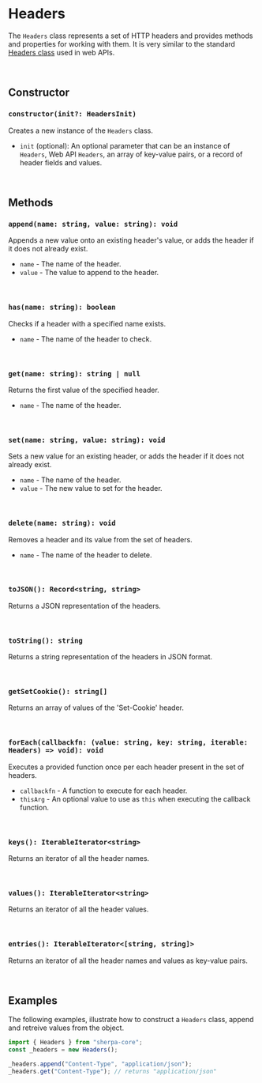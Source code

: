 # Headers

The `Headers` class represents a set of HTTP headers and provides methods and
properties for working with them. It is very similar to the standard
[Headers class](https://developer.mozilla.org/en-US/docs/Web/API/Headers)
used in web APIs.


<br/>


## Constructor

### `constructor(init?: HeadersInit)`
Creates a new instance of the `Headers` class.
 * `init` (optional): An optional parameter that can be an instance of
    `Headers`, Web API `Headers`, an array of key-value pairs, or a record of
    header fields and values.


<br/>



## Methods


### `append(name: string, value: string): void`
Appends a new value onto an existing header's value, or adds the header if it
does not already exist.
 * `name` - The name of the header.
 * `value` - The value to append to the header.


<br/>


### `has(name: string): boolean`
Checks if a header with a specified name exists.
 * `name` - The name of the header to check.


<br/>


### `get(name: string): string | null`
Returns the first value of the specified header.
 * `name` - The name of the header.


<br/>


### `set(name: string, value: string): void`
Sets a new value for an existing header, or adds the header if it does
not already exist.
 * `name` - The name of the header.
 * `value` - The new value to set for the header.


<br/>


### `delete(name: string): void`
Removes a header and its value from the set of headers.
 * `name` - The name of the header to delete.


<br/>


### `toJSON(): Record<string, string>`
Returns a JSON representation of the headers.


<br/>


### `toString(): string`
Returns a string representation of the headers in JSON format.


<br/>


### `getSetCookie(): string[]`
Returns an array of values of the 'Set-Cookie' header.


<br/>


### `forEach(callbackfn: (value: string, key: string, iterable: Headers) => void): void`
Executes a provided function once per each header present in the set of headers.
 * `callbackfn` - A function to execute for each header.
 * `thisArg` - An optional value to use as `this` when executing the callback function.


<br/>


### `keys(): IterableIterator<string>`
Returns an iterator of all the header names.


<br/>


### `values(): IterableIterator<string>`
Returns an iterator of all the header values.


<br/>


### `entries(): IterableIterator<[string, string]>`
Returns an iterator of all the header names and values as key-value pairs.


<br/>


## Examples
The following examples, illustrate how to construct a `Headers` class, append
and retreive values from the object.

```typescript
import { Headers } from "sherpa-core";
const _headers = new Headers();

_headers.append("Content-Type", "application/json");
_headers.get("Content-Type"); // returns "application/json"
```

